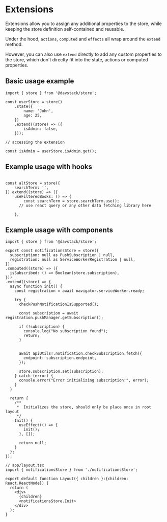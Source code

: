 # Extensions

Extensions allow you to assign any additional properties to the store, while keeping the store definition self-contained and reusable.

Under the hood, `actions`, `computed` and `effects` all wrap around the `extend` method.

However, you can also use `extend` directly to add any custom properties to the store, which don't direclty fit into the state, actions or computed properties.

## Basic usage example

```tsx
import { store } from '@davstack/store';

const userStore = store()
	.state({
		name: 'John',
		age: 25,
	})
	.extend((store) => ({
		isAdmin: false,
	}));

// accessing the extension

const isAdmin = userStore.isAdmin.get();
```

## Example usage with hooks

```tsx

const altStore = store({
	searchTerm: '',
}).extend((store) => ({
	useFilteredBooks: () => {
		const searchTerm = store.searchTerm.use();
      // use react query or any other data fetching library here

	},

```

## Example usage with components

```tsx
import { store } from '@davstack/store';

export const notificationsStore = store({
  subscription: null as PushSubscription | null,
  registration: null as ServiceWorkerRegistration | null,
}).
.computed((store) => ({
  isSubscribed: () => Boolean(store.subscription),
}))
.extend((store) => {
  async function init() {
    const registration = await navigator.serviceWorker.ready;

    try {
      checkPushNotificationIsSupported();

      const subscription = await registration.pushManager.getSubscription();

      if (!subscription) {
        console.log("No subscription found");
        return;
      }


      await apiUtils!.notification.checkSubscription.fetch({
        endpoint: subscription.endpoint,
      });

      store.subscription.set(subscription);
    } catch (error) {
      console.error("Error initializing subscription:", error);
    }
  }

  return {
    /**
     *  Initializes the store, should only be place once in root layout
     */
    Init() {
      useEffect(() => {
        init();
      }, []);

      return null;
    }
  };
});

// app/layout.tsx
import { notificationsStore } from './notificationsStore';

export default function Layout({ children }:{children: React.ReactNode}) {
  return (
    <div>
      {children}
      <notificationsStore.Init>
    </div>
  );
}


```

